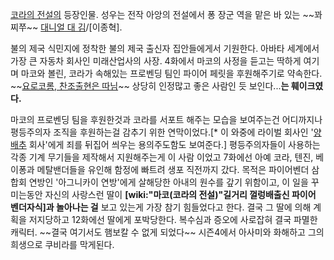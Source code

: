 [[코라의 전설]]의 등장인물. 성우는 전작 아앙의 전설에서 퐁 장군 역을 맡은 바 있는 ~~꽈찌쭈~~ [[대니얼 대 김]]/[이종혁].
 
불의 제국 식민지에 정착한 불의 제국 출신자 집안들에게서 기원한다. 아바타 세계에서 가장 큰 자동차 회사인 미래산업사의 사장. 4화에서 마코의 사정을 듣고는 딱하게 여기며 마코와 볼린, 코라가 속해있는 프로벤딩 팀인 파이어 페릿을 후원해주기로 약속한다. ~~[http://25.media.tumblr.com/tumblr_m6399deoli1qbm5eao1_400.gif 요로코롬, 찬조출현은 따님]~~ 상당히 인정많고 좋은 사람인 듯 보인다...'''는 훼이크였다.'''

마코의 프로벤딩 팀을 후원한것과 코라를 서포트 해주는 모습을 보여주는건 어디까지나 평등주의자 조직을 후원하는걸 감추기 위한 연막이었다.[* 이 와중에 라이벌 회사인 '[[양배추]] 회사'에게 죄를 뒤집어 씌우는 용의주도함도 보여준다.]
평등주의자들이 사용하는 각종 기계 무기들을 제작해서 지원해주는게 이 사람 이었고 7화에선 아예 코라, 텐진, 베이퐁과 메탈밴더들을 유인해 함정에 빠트려 생포 직전까지 갔다. 목적은 파이어벤더 삼합회 연방인 '아그니카이 연방'에게 살해당한 아내의 원수를 갚기 위함이고, 이 일을 꾸미는동안 자신의 사랑스런 딸이 '''[wiki:"마코(코라의 전설)"길거리 껄렁배출신 파이어 벤더자식]과 놀아나는 걸''' 보고 있는게 가장 참기 힘들었다고 한다. 결국 그 딸에 의해 계획을 저지당하고 12화에선 딸에게 포박당한다. 복수심과 증오에 사로잡혀 결국 파멸한 캐릭터. ~~결국 여기서도 햄보칼 수 없게 되었다~~
시즌4에서 아사미와 화해하고 그의 희생으로 쿠비라를 막게된다.
